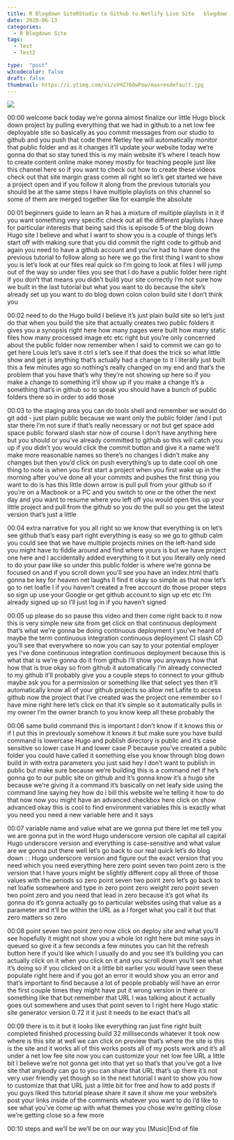 ```yaml
---
title: R Blogdown SiteRStudio to Github to Netlify Live Site   blogdown Hugo
date: 2020-06-13
categories:
  - R Blogdown Site
tags:
  - Test
  - Test2

type:  "post"
w3codecolor: false
draft: false
thumbnail: https://i.ytimg.com/vi/vVHZ76OwPow/maxresdefault.jpg
---
```


<a href="https://www.youtube.com/watch?v=vVHZ76OwPow">
<img src="auto-posts/images/3-RBlogdownSite-HugoBlogdownTutorialwithRRStudioCustomizeMenusLayouts.webm.jpg">
</a>









00:00
welcome back today we're gonna almost finalize our little Hugo block down
project by pulling everything that we had in github to a net low fee
deployable site so basically as you commit messages from our studio to
github and you push that code there Netley fee will automatically monitor
that public folder and as it changes it'll update your website today we're
gonna do that so stay tuned this is my main website
it's where I teach how to create content online make money mostly for teaching
people just like this channel here so if you want to check out how to create
these videos check out that site margin grass comm all right so let's get
started we have a project open and if you follow it along from the previous
tutorials you should be at the same steps I have multiple playlists on this
channel so some of them are merged together like for example the absolute

00:01
beginners guide to learn an R has a mixture of multiple playlists in it if
you want something very specific check out all the different playlists I have
for particular interests that being said this is episode 5 of the blog down Hugo
site I believe and what I want to show you is a couple of things let's start
off with making sure that you did commit the right code to github and again you
need to have a github account and you've had to have done the previous tutorial
to follow along so here we go the first thing I want to show you is
let's look at our files real quick so I'm going to look at files I will jump
out of the way so under files you see that I do have a public folder here
right if you don't that means you didn't build your site correctly I'm not sure
how we built in the last tutorial but what you want to do because the site's
already set up you want to do blog down colon colon build site I don't think you

00:02
need to do the Hugo build I believe it's just plain build site so let's just do
that when you build the site that actually creates two public folders it
gives you a synopsis right here how many pages were built
how many static files how many processed image
etc etc right but you're only concerned about the public folder now remember
when I said to commit we can go to get here Louis let's save it ctrl s let's
see if that does the trick so what little show and get is anything
that's actually had a change to it I literally just built this a few minutes
ago so nothing's really changed on my end and that's the problem that you have
that's why they're not showing up here so if you make a change to something
it'll show up if you make a change it's a something that's in github so to speak
you should have a bunch of public folders there so in order to add those

00:03
to the staging area you can do tools shell and remember we would do git add -
just plain public because we want only the public folder
/and I put star there I'm not sure if that's really necessary or not but get
space add space public forward slash star now of course I don't have anything
here but you should or you've already committed to github so this will catch
you up if you didn't you would click the commit button and give it a name we'll
make more reasonable names so there's no changes I didn't make any changes but
then you'd click on push everything's up to date cool oh one thing to note is
when you first start a project when you first wake up in the morning after
you've done all your commits and pushes the first thing you want to do is has
this little down arrow is pull pull from
your github so if you're on a Macbook or a PC and you switch to one or the other
the next day and you want to resume where you left off you would open this
up your little project and pull from the
github so you do the pull so you get the latest version that's just a little

00:04
extra narrative for you all right so we know that everything is on let's see
github that's easy part right everything is easy so we go to github calm you
could see that we have multiple projects mines on the left-hand side you might
have to fiddle around and find where yours is but we have project one here
and I accidentally added everything to it but you literally only need to do
your paw like so under this public folder is
where we're gonna be focused on and if you scroll down you'll see you have an
index.html that's gonna be key for heaven net laughs II find it okay so
simple as that now let's go to net loafie I if you haven't created a free
account do those proper steps so sign up
use your Google or get github account to
sign up etc etc I'm already signed up so I'll just log in if you haven't signed

00:05
up please do so pause this video and then come right back to it now this is
very simple new site from get click on that continuous deployment that's what
we're gonna be doing continuous deployment I you've heard of maybe the
term continuous integration continuous deployment CI slash CD you'll see that
everywhere so now you can say to your potential employer yes I've done
continuous integration continuous deployment because this is what that is
we're gonna do it from github I'll show you anyways how that how that is true
okay so from github it automatically I'm already connected
to my github it'll probably give you a couple steps to connect to your github
maybe ask you for a permission or something like that select yes then
it'll automatically know all of your github projects so allow net Lafite to
access github now the project that I've created was the project one remember so
I have mine right here let's click on that it's simple so it automatically
pulls in my owner I'm the owner branch to you know keep all these probably the

00:06
same build command this is important I don't know if it knows this or if I put
this in previously somehow it knows it but make sure you have build command is
lowercase Hugo and publish directory is public and it's case sensitive so lower
case H and lower case P because you've created a public folder you could have
called it something else you know through blog down build in with extra
parameters you just said hey I don't want to publish in public but make sure
because we're building this is a command net if he's gonna go to our public site
on github and it's gonna know it's a hugo site because we're giving it a
command it's basically on net leafy side
using the command line saying hey how do i bill
this website we're telling it how to do that now now you might have an advanced
checkbox here click on show advanced okay this is cool to find environment
variables this is exactly what you need you need a new variable here and it says

00:07
variable name and value what are we gonna put there let me tell you we are
gonna put in the word Hugo underscore version ole capital all capital Hugo
underscore version and everything is case-sensitive and what value are we
gonna put there well let's go back to our real quick let's do blog down : :
Hugo underscore version and figure out the exact version that you need which
you need everything here zero point seven two point zero is the version that
I have yours might be slightly different copy all three of those values with the
periods so zero point seven two point zero let's go back to net loafie
somewhere and type in zero point zero weight zero point seven two point zero
and you need that lead in zero because it's got what its gonna do it's gonna
actually go to particular websites using that value as a parameter and it'll be
within the URL as a I forget what you call it but that zero matters so zero

00:08
point seven two point zero now click on deploy site and what you'll see
hopefully it might not show you a whole lot right here but mine says in queued
so give it a few seconds a few minutes you can hit the refresh button here if
you'd like which I usually do and you see it's building you can actually click
on it when you click on it and you scroll down you'll see what it's doing
so if you clicked on it a little bit earlier you would have seen these
populate right here and if you got an error it would show you an error and
that's important to find because a lot of people probably will have an error
the first couple times they might have put it wrong version in there or
something like that but remember that URL I was talking about it actually goes
out somewhere and uses that point seven to I right here Hugo static site
generator version 0.72 it it just it needs to be exact that's all

00:09
there is to it but it looks like everything ran just fine right built
completed finished processing build 32 milliseconds whatever it took
now where is this site at well we can click on preview that's where the site
is this is the site and it works all of this works posts all of my posts work
and it's all under a net low fee site now you can customize your net low fee
URL a little bit I believe we're not gonna get into that yet so that's that
you've got a live site that anybody can go to you can share that URL that's up
there it's not very user friendly yet though so in the next tutorial I want to
show you how to customize that that URL just a little bit for free and how to
add posts if you guys liked this tutorial please share it save it show me
your website's post your links inside of
the comments whatever you want to do I'd like to see what you've come up with
what themes you chose we're getting close we're getting close so a few more

00:10
steps and we'll be we'll be on our way you [Music]End of file

